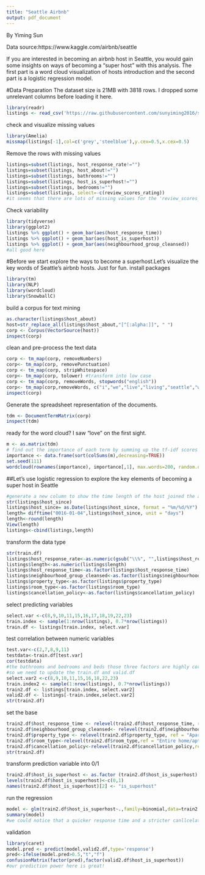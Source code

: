 ```yaml
---
title: "Seattle Airbnb"
output: pdf_document
---
```


By Yiming Sun

Data source:https://www.kaggle.com/airbnb/seattle

If you are interested in becoming an airbnb host in Seattle, you would gain some insights on ways of becoming a "super host" with this analysis. The first part is a word cloud visualization of hosts introduction and the second part is a logistic regression model.

#Data Preparation
The dataset size is 21MB with 3818 rows. I dropped some unrelevant columns before loading it here.

```r
library(readr)
listings <- read_csv('https://raw.githubusercontent.com/sunyiming2016/seattle_airbnb_superhost_classification/master/listings.csv',na='.')
```

check and visualize missing values
```r
library(Amelia)
missmap(listings[-1],col=c('grey','steelblue'),y.cex=0.5,x.cex=0.5)
```

Remove the rows with missing values
```r
listings=subset(listings, host_response_rate!="")
listings=subset(listings, host_about!="")
listings=subset(listings, bathrooms!="")
listings=subset(listings, host_is_superhost!="")
listings=subset(listings, bedrooms!="")
listings=subset(listings, select=-c(review_scores_rating))
#it seems that there are lots of missing values for the 'review_scores_rating' variable, and we might run into endogeneity issues to put it into the superhost regression. So we remove this variable here.
```

Check variability
```r
library(tidyverse)
library(ggplot2)
listings %>% ggplot() + geom_bar(aes(host_response_time))
listings %>% ggplot() + geom_bar(aes(host_is_superhost))
listings %>% ggplot() + geom_bar(aes(neighbourhood_group_cleansed))
#all good here
```

#Before we start explore the ways to become a superhost.Let's visualize the key words of Seattle's airbnb hosts. Just for fun.
install packages
```r
library(tm)
library(NLP)
library(wordcloud)
library(SnowballC)
```

build a corpus for text mining
```r
as.character(listings$host_about)
host=str_replace_all(listings$host_about,"[^[:alpha:]]", " ") 
corp <- Corpus(VectorSource(host))
inspect(corp)
```

clean and pre-process the text data
```r
corp <- tm_map(corp, removeNumbers)
corp<- tm_map(corp, removePunctuation)
corp <- tm_map(corp, stripWhitespace) 
corp<- tm_map(corp, tolower) #transform into low case
corp <- tm_map(corp, removeWords, stopwords("english")) 
corp<- tm_map(corp,removeWords, c("i","we","live","living","seattle","washington","airbnb"))#remove your own stop word
inspect(corp)
```

Generate the spreadsheet representation of the documents.
```r
tdm <- DocumentTermMatrix(corp)
inspect(tdm)
```

ready for the word cloud? I saw "love" on the first sight.
```r
m <- as.matrix(tdm)
# find out the importance of each term by summing up the tf-idf scores over the corpus
importance <- data.frame(sort(colSums(m),decreasing=TRUE))
set.seed(111)
wordcloud(rownames(importance), importance[,1], max.words=200, random.order=FALSE, rot.per=0.35,colors=brewer.pal(8, "Dark2"))
```

##Let's use logistic regression to explore the key elements of becoming a super host in Seattle
```r
#generate a new column to show the time length of the host joined the airbnb
str(listings$host_since)
listings$host_since= as.Date(listings$host_since, format = "%m/%d/%Y")
length= difftime("0016-01-04",listings$host_since, unit = "days")
length<-round(length)
View(length)
listings<-cbind(listings,length)
```

transform the data type
```r
str(train.df)
listings$host_response_rate<-as.numeric(gsub("\\%", "",listings$host_response_rate))
listings$length<-as.numeric(listings$length)
listings$host_response_time<-as.factor(listings$host_response_time)
listings$neighbourhood_group_cleansed<-as.factor(listings$neighbourhood_group_cleansed)
listings$property_type<-as.factor(listings$property_type)
listings$room_type<-as.factor(listings$room_type)
listings$cancellation_policy<-as.factor(listings$cancellation_policy)
```

select predicting variables
```r
select.var <-c(8,9,10,11,15,16,17,18,19,22,23)
train.index <- sample(1:nrow(listings), 0.7*nrow(listings))
train.df <- listings[train.index, select.var]
```

test correlation between numeric variables
```r
test.var<-c(2,7,8,9,11)
testdata<-train.df[test.var]
cor(testdata)
#the bathrooms and bedrooms and beds those three factors are highly corelated, let's just keep one: bedrooms
#so we need to update the train.df and valid.df
select.var2 <-c(8,9,10,11,15,16,18,22,23)
train.index2 <- sample(1:nrow(listings), 0.7*nrow(listings))
train2.df <- listings[train.index, select.var2]
valid2.df <- listings[-train.index,select.var2]
str(train2.df)
```


set the base
```r
train2.df$host_response_time <- relevel(train2.df$host_response_time, ref = "within an hour")
train2.df$neighbourhood_group_cleansed<- relevel(train2.df$neighbourhood_group_cleansed, ref = "University District")
train2.df$property_type <- relevel(train2.df$property_type, ref = "Apartment")
train2.df$room_type<-relevel(train2.df$room_type,ref = "Entire home/apt")
train2.df$cancellation_policy<-relevel(train2.df$cancellation_policy,ref = "flexible")
str(train2.df)
```

transform prediction variable into 0/1
```r
train2.df$host_is_superhost <- as.factor (train2.df$host_is_superhost) 
levels(train2.df$host_is_superhost)<-c(0,1)
names(train2.df$host_is_superhost)[2] <- "is_superhost"

```

run the regression
```r
model <- glm(train2.df$host_is_superhost~.,family=binomial,data=train2.df)
summary(model)
#we could notice that a quicker response time and a stricter canllcelation policy would lead to a higher probablity of becoming a superhost. Host with properties in University District are the least possible to become a superhost. Property type cabin is significantly better than apartment,sharedroom type is significantly worse than entire home/apt. And the host's length of joining airbnb doesn't play an important role in effecting whether the host would become a superhost. And a surprising result is that more bedrooms tend to decrease the host's probability of becoming a superhost. I think it might be a lurking variable here. Perhaps more bedrooms tend to be more less affordable and that might be the reason to decrease the property's popularity. 
```

validation
```r
library(caret)
model.pred <- predict(model,valid2.df,type='response')
pred<-ifelse(model.pred>0.5,"t","f")
confusionMatrix(factor(pred),factor(valid2.df$host_is_superhost))
#our prediction power here is great!
```



